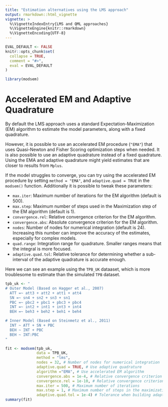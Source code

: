 ```yaml
---
title: "Estimation alternatives using the LMS approach"
output: rmarkdown::html_vignette
vignette: >
  %\VignetteIndexEntry{LMS and QML approaches}
  %\VignetteEngine{knitr::rmarkdown}
  %\VignetteEncoding{UTF-8}
---
```


```r
EVAL_DEFAULT <- FALSE
knitr::opts_chunk$set(
  collapse = TRUE,
  comment = "#>",
  eval = EVAL_DEFAULT
)
```

```r
library(modsem)
```

# Accelerated EM and Adaptive Quadrature
By default the LMS approach uses a standard Expectation-Maximization (EM) algorithm to estimate the model parameters, 
along with a fixed quadrature. 

However, it is possible to use an accelerated EM procedure (`"EMA"`) that uses Quasi-Newton and Fisher
Scoring optimization steps when needed. It is also possible to use an adaptive quadrature 
instead of a fixed quadrature. Using the EMA and adaptive quadrature might yield 
estimates that are closer to results from `Mplus`.

If the model struggles to converge, you can try using the accelerated EM procedure by setting `method = "EMA"`,
and `adaptive.quad = TRUE` in the `modsem()` function. Additionally it is possible to tweak these parameters:

- `max.iter`: Maximum number of iterations for the EM algorithm (default is 500).
- `max.step`: Maximum number of steps used in the Maximization step of the EM algorithm (default is 1).
- `convergence.rel`: Relative convergence criterion for the EM algorithm.
- `convergence.abs`: Absolute convergence criterion for the EM algorithm.
- `nodes`: Number of nodes for numerical integration (default is 24). Increasing this number can improve the accuracy of the estimates, especially for complex models.
- `quad.range`: Integration range for quadrature. Smaller ranges means that the integral is more focused.
- `adaptive.quad.tol`: Relative tolerance for determining whether a sub-interval of the adaptive quadrature is accurate enough.

Here we can see an example using the `TPB_UK` dataaset, which is more troublesome to
estimate than the simulated `TPB` dataset.

```r
tpb_uk <- "
# Outer Model (Based on Hagger et al., 2007)
  ATT =~ att3 + att2 + att1 + att4
  SN =~ sn4 + sn2 + sn3 + sn1
  PBC =~ pbc2 + pbc1 + pbc3 + pbc4
  INT =~ int2 + int1 + int3 + int4
  BEH =~ beh3 + beh2 + beh1 + beh4

# Inner Model (Based on Steinmetz et al., 2011)
  INT ~ ATT + SN + PBC
  BEH ~ INT + PBC
  BEH ~ INT:PBC
"

fit <- modsem(tpb_uk, 
              data = TPB_UK, 
              method = "lms", 
              nodes = 32, # Number of nodes for numerical integration
              adaptive.quad = TRUE, # Use adaptive quadrature
              algorithm ="EMA", # Use accelerated EM algorithm
              convergence.abs = 1e-4, # Relative convergence criterion
              convergence.rel = 1e-10, # Relative convergence criterion
              max.iter = 500, # Maximum number of iterations
              max.step = 1, # Maximum number of steps in the maximization step
              adaptive.quad.tol = 1e-4) # Tolerance when building adaptive quadrature
summary(fit)
```
